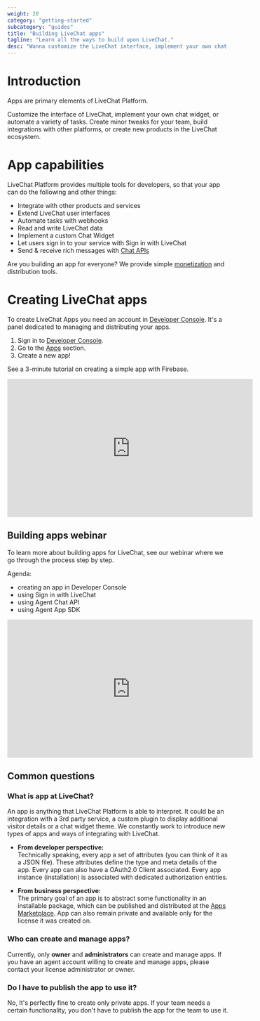 ```yaml
---
weight: 20
category: "getting-started"
subcategory: "guides"
title: "Building LiveChat apps"
tagline: "Learn all the ways to build upon LiveChat."
desc: "Wanna customize the LiveChat interface, implement your own chat widget, or automate some tasks? It's all possible. Make minor tweaks for your team, build integrations with other platforms, and create new products in the LiveChat ecosystem."
---
```


# Introduction

Apps are primary elements of LiveChat Platform.

Customize the interface of LiveChat, implement your own chat widget, or automate a variety of tasks. Create minor tweaks for your team, build integrations with other platforms, or create new products in the LiveChat ecosystem.

# App capabilities

LiveChat Platform provides multiple tools for developers, so that your app can do the following and other things:

- Integrate with other products and services
- Extend LiveChat user interfaces
- Automate tasks with webhooks
- Read and write LiveChat data
- Implement a custom Chat Widget
- Let users sign in to your service with Sign in with LiveChat
- Send & receive rich messages with [Chat APIs](/messaging/)

Are you building an app for everyone? We provide simple [monetization](/monetization/how-to-monetize-apps/) and distribution tools.

# Creating LiveChat apps

To create LiveChat Apps you need an account in [Developer Console](https://developers.livechatinc.com/console/). It's a panel dedicated to managing and distributing your apps.

1. Sign in to [Developer Console](https://developers.livechatinc.com/console/).
2. Go to the [Apps](https://developers.livechatinc.com/console/apps/) section.
3. Create a new app!

See a 3-minute tutorial on creating a simple app with Firebase.

<iframe
  width="560"
  height="315"
  src="https://www.youtube.com/embed/nZkkPm1E4G0"
  frameborder="0"
  allow="accelerometer; autoplay; encrypted-media; gyroscope; picture-in-picture"
  allowfullscreen
></iframe>

## Building apps webinar

To learn more about building apps for LiveChat, see our webinar where we go through the process step by step.

Agenda:
- creating an app in Developer Console
- using Sign in with LiveChat
- using Agent Chat API
- using Agent App SDK

<iframe
  width="560"
  height="315"
  src="https://www.youtube.com/embed/hCB6scMaH8Y"
  frameborder="0"
  allow="accelerometer; autoplay; encrypted-media; gyroscope; picture-in-picture"
  allowfullscreen
></iframe>



## Common questions

### What is app at LiveChat?

An app is anything that LiveChat Platform is able to interpret. It could be an integration with a 3rd party service, a custom plugin to display additional visitor details or a chat widget theme. We constantly work to introduce new types of apps and ways of integrating with LiveChat.

- **From developer perspective:** <br/>Technically speaking, every app a set of attributes (you can think of it as a JSON file). These attributes define the type and meta details of the app. Every app can also have a OAuth2.0 Client associated. Every app instance (installation) is associated with dedicated authorization entities.

- **From business perspective:** <br/>The primary goal of an app is to abstract some functionality in an installable package, which can be published and distributed at the [Apps Marketplace](https://my.livechatinc.com/marketplace). App can also remain private and available only for the license it was created on.

### Who can create and manage apps?

Currently, only **owner** and **administrators** can create and manage apps. If you have an agent account willing to create and manage apps, please contact your license administrator or owner.

### Do I have to publish the app to use it?

No, It's perfectly fine to create only private apps. If your team needs a certain functionality, you don't have to publish the app for the team to use it.
